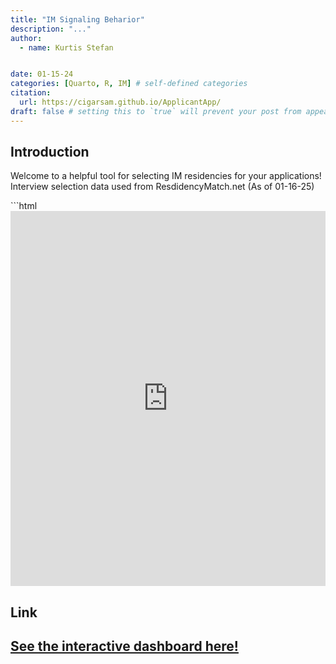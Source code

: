 ```yaml
---
title: "IM Signaling Beharior"
description: "..."
author:
  - name: Kurtis Stefan


date: 01-15-24
categories: [Quarto, R, IM] # self-defined categories
citation: 
  url: https://cigarsam.github.io/ApplicantApp/
draft: false # setting this to `true` will prevent your post from appearing on your listing page until you're ready!
---
```



## Introduction
Welcome to a helpful tool for selecting IM residencies for your applications! 
Interview selection data used from ResdidencyMatch.net (As of 01-16-25)

```html
<iframe src="https://cigarsam.github.io/ApplicantApp/" width="100%" height="600px" style="border:none;"></iframe>

## Link
[See the interactive dashboard here!](https://cigarsam.github.io/ApplicantApp/)
---
